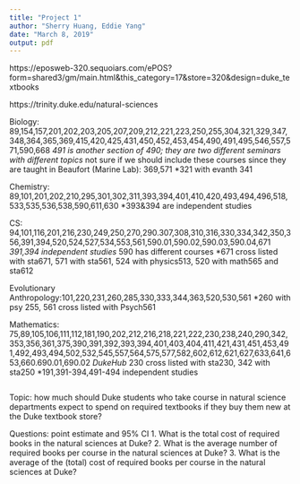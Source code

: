 ```yaml
---
title: "Project 1"
author: "Sherry Huang, Eddie Yang"
date: "March 8, 2019"
output: pdf
---
```

https://eposweb-320.sequoiars.com/ePOS?form=shared3/gm/main.html&this_category=17&store=320&design=duke_textbooks

https://trinity.duke.edu/natural-sciences

Biology: 89,154,157,201,202,203,205,207,209,212,221,223,250,255,304,321,329,347,348,364,365,369,415,420,425,431,450,452,453,454,490,491,495,546,557,571,590,668
*491 is another section of 490; they are two different seminars with different topics
*not sure if we should include these courses since they are taught in Beaufort (Marine Lab): 369,571
*321 with evanth 341

Chemistry: 89,101,201,202,210,295,301,302,311,393,394,401,410,420,493,494,496,518,533,535,536,538,590,611,630
*393&394 are independent studies

CS: 94,101,116,201,216,230,249,250,270,290.307,308,310,316,330,334,342,350,356,391,394,520,524,527,534,553,561,590.01,590.02,590.03,590.04,671
*391,394 independent studies
*590 has different courses
*671 cross listed with sta671, 571 with sta561, 524 with physics513, 520 with math565 and sta612

Evolutionary Anthropology:101,220,231,260,285,330,333,344,363,520,530,561
*260 with psy 255, 561 cross listed with Psych561

Mathematics: 75,89,105,106,111,112,181,190,202,212,216,218,221,222,230,238,240,290,342,353,356,361,375,390,391,392,393,394,401,403,404,411,421,431,451,453,491,492,493,494,502,532,545,557,564,575,577,582,602,612,621,627,633,641,653,660.690.01,690.02
*DukeHub
*230 cross listed with sta230, 342 with sta250
*191,391-394,491-494 independent studies

```r

```

Topic: how much should Duke students who take course in natural science departments expect to spend on required textbooks if they buy them new at the Duke textbook store?

Questions: point estimate and 95% CI
1. What is the total cost of required books in the natural sciences at Duke?
2. What is the average number of required books per course in the natural sciences at Duke?
3. What is the average of the (total) cost of required books per course in the natural sciences at Duke?